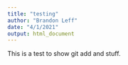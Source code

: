 ```yaml
---
title: "testing"
author: "Brandon Leff"
date: "4/1/2021"
output: html_document
---
```


This is a test to show git add and stuff.